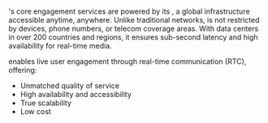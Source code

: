 <a name="agora-sd-rtn"></a>
### <Vg k="AGORA_BACKEND" />

<Vg k="COMPANY" />'s core engagement services are powered by its <Vg k="AB_NAME"/>, a global infrastructure accessible anytime, anywhere. Unlike traditional networks, <Vg k="AGORA_BACKEND" /> is not restricted by devices, phone numbers, or telecom coverage areas. With data centers in over 200 countries and regions, it ensures sub-second latency and high availability for real-time media.

<Vg k="AGORA_BACKEND" /> enables live user engagement through real-time communication (RTC), offering:

- Unmatched quality of service
- High availability and accessibility
- True scalability
- Low cost
